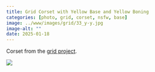 ```yaml
---
title: Grid Corset with Yellow Base and Yellow Boning
categories: [photo, grid, corset, nsfw, base]
image: ../www/images/grid/33_y-y.jpg
image-alt: ""
date: 2025-01-18
---
```


Corset from the [grid project](/posts/2025-01-27_grid-project.html).

![](../www/images/grid/33_y-y.jpg)

